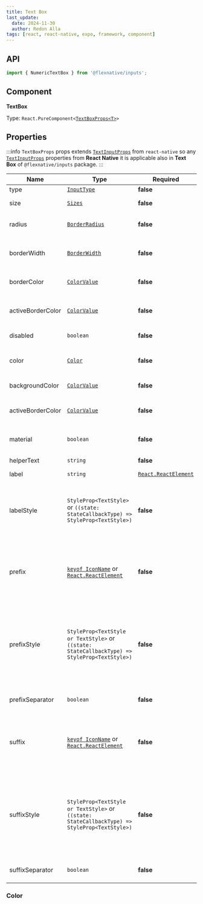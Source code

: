 ```yaml
---
title: Text Box
last_update:
  date: 2024-11-30
  author: Redon Alla
tags: [react, react-native, expo, framework, component]
---
```



<Installation name='FlexNative Text Box' />

## API

```jsx
import { NumericTextBox } from '@flexnative/inputs';
```

## Component

**TextBox**

Type: <code>React.PureComponent\<[TextBoxProps\<T\>](#properties)\></code>

## Properties

:::info
`TextBoxProps` props extends [`TextInputProps`](https://reactnative.dev/docs/textinput#props) from `react-native`
so any [`TextInputProps`](https://reactnative.dev/docs/textinput#props) properties from **React Native** it is applicable also in
**Text Box** of `@flexnative/inputs` package.
:::

|  Name   | Type | Required | Default Value | Description |
| -- | -- | -- | -- | -- |
| type | [`InputType`](#inputtype) | **false** | `outlined` | Input type. |
| size | [`Sizes`](../../../theme/default-theme.mdx#sizes) | **false** | `default` | Input Sizes. One of `Sizes` type. |
| radius | [`BorderRadius`](../../../theme/default-theme.mdx#borderradius) | **false** | `medium` | Input border radius. One of `BorderRadius` type |
| borderWidth | [`BorderWidth`](../../../theme/default-theme.mdx#borderwidth) | **false** | `none` | Optional input borders width. One of `BorderWidth` type |
| borderColor | [`ColorValue`](https://reactnative.dev/docs/colors) | **false** | `undefined` | Input borders color according `react-native` ColorValue. |
| activeBorderColor | [`ColorValue`](https://reactnative.dev/docs/colors) | **false** | `undefined` | Border color for active state according `react-native` ColorValue. |
| disabled | `boolean` | **false** | `false` | Set the input as disabled. |
| color | [`Color`](../../../theme/default-theme.mdx#color) | **false** | `theme.color.default` | Color by theme or a custom color according `react-native` ColorValue. |
| backgroundColor | [`ColorValue`](https://reactnative.dev/docs/colors) | **false** | `undefined` | Input background color. |
| activeBorderColor | [`ColorValue`](https://reactnative.dev/docs/colors) | **false** | `undefined` | Border color for active state according `react-native` ColorValue. |
| material | `boolean` | **false** | `false` | Indicator if input should looks like Material input. |
| helperText | `string` | **false** | `undefined` |  Helper text about input. |
| label | `string` | [`React.ReactElement`](https://legacy.reactjs.org/blog/2014/10/14/introducing-react-elements.html) | **false** | `undefined` |  A `string` value to display a labal, or [`React.ReactElement`](https://legacy.reactjs.org/blog/2014/10/14/introducing-react-elements.html) to display a custom element as a label |
| labelStyle | `StyleProp<TextStyle>` or `((state: StateCallbackType) => StyleProp<TextStyle>)` | **false** | `undefined` | Either text styles or a function that receives a boolean reflecting whether the component is currently active and returns text styles. |
| prefix | [`keyof IconName`](/docs/components/icons/@flexnative/icons-basic-usage#iconname) or [`React.ReactElement`](https://legacy.reactjs.org/blog/2014/10/14/introducing-react-elements.html) | **false** | `undefined` |  A [`keyof IconName`](/docs/components/icons/@flexnative/icons-basic-usage#iconname) to add icon form `@flexnative/icon` package, or [`React.ReactElement`](https://legacy.reactjs.org/blog/2014/10/14/introducing-react-elements.html) to display a custom element as prefix adornments |
| prefixStyle | `StyleProp<TextStyle or TextStyle>` or `((state: StateCallbackType) => StyleProp<TextStyle>)` | **false** | `undefined` | Custom style for for prefix component. Either view styles or a function that receives a boolean reflecting whether  the component is currently active and returns view styles. |
| prefixSeparator | `boolean` | **false** | `false` | If true a separator border it is show on prefix element. |
| suffix | [`keyof IconName`](/docs/components/icons/@flexnative/icons-basic-usage#iconname) or [`React.ReactElement`](https://legacy.reactjs.org/blog/2014/10/14/introducing-react-elements.html) | **false** | `undefined` |  A [`keyof IconName`](/docs/components/icons/@flexnative/icons-basic-usage#iconname) to add icon form `@flexnative/icon` package, or [`React.ReactElement`](https://legacy.reactjs.org/blog/2014/10/14/introducing-react-elements.html) to display a custom element as surfix adornments |
| suffixStyle | `StyleProp<TextStyle or TextStyle>` or `((state: StateCallbackType) => StyleProp<TextStyle>)` | **false** | `undefined` | Custom style for for prefix component. Either view styles or a function that receives a boolean reflecting whether  the component is currently active and returns view styles. |
| suffixSeparator | `boolean` | **false** | `false` | If true a separator border it is show on suffix element. |

### Color

<ColorProps />

<br />
<br />

<DocCardList />
